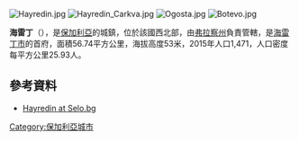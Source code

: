 {{coord|43|36|N|23|40|E|type:city|display=title}}

[[Image:Hayredin.jpg|right]]
[[Image:Hayredin_Carkva.jpg|right]]
[[Image:Ogosta.jpg|right]]
[[Image:Botevo.jpg|right]]

'''海雷丁'''（{{lang-bg|Хайредин}}），是[[保加利亞|保加利亞]]的城鎮，位於該國西北部，由[[弗拉察州|弗拉察州]]負責管轄，是[[海雷丁市|海雷丁市]]的首府，面積56.74平方公里，海拔高度53米，2015年人口1,471，人口密度每平方公里25.93人。

==參考資料==
* [http://selo.bg/village_details.php?id=1183&lang=bg Hayredin at Selo.bg]{{dead link|date=2018年1月 |bot=InternetArchiveBot |fix-attempted=yes }} {{bg icon}}

{{Bulgaria-geo-stub}}
[[Category:保加利亞城市|Category:保加利亞城市]]